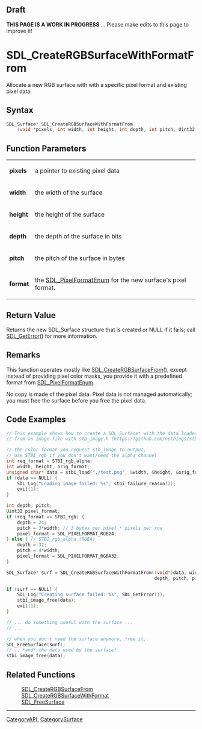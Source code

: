 
== Draft ==


'''THIS PAGE IS A WORK IN PROGRESS''' ... Please make edits to this page to improve it!


<!-- #*^*^*^*^*See https://wiki.libsdl.org/SGFunctions for details on editing this page*^*^*^*^* -->


= SDL_CreateRGBSurfaceWithFormatFrom =

Allocate a new RGB surface with with a specific pixel format and existing pixel data.

== Syntax ==

<syntaxhighlight lang='c'>
SDL_Surface* SDL_CreateRGBSurfaceWithFormatFrom
    (void *pixels, int width, int height, int depth, int pitch, Uint32 format);
</syntaxhighlight>

== Function Parameters ==

{|
|'''pixels'''
|a pointer to existing pixel data
|-
|'''width'''
|the width of the surface
|-
|'''height'''
|the height of the surface
|-
|'''depth'''
|the depth of the surface in bits
|-
|'''pitch'''
|the pitch of the surface in bytes
|-
|'''format'''
|the [[SDL_PixelFormatEnum]] for the new surface's pixel format.
|}

== Return Value ==

Returns the new SDL_Surface structure that is created or NULL if it fails;
call [[SDL_GetError]]() for more information.



== Remarks ==

This function operates mostly like [[SDL_CreateRGBSurfaceFrom]](), except
instead of providing pixel color masks, you provide it with a predefined
format from [[SDL_PixelFormatEnum]].

No copy is made of the pixel data. Pixel data is not managed automatically;
you must free the surface before you free the pixel data.

== Code Examples ==

<syntaxhighlight lang='c++'>
// This example shows how to create a SDL_Surface* with the data loaded
// from an image file with stb_image.h (https://github.com/nothings/stb/)

// the color format you request stb_image to output,
// use STBI_rgb if you don't want/need the alpha channel
int req_format = STBI_rgb_alpha;
int width, height, orig_format;
unsigned char* data = stbi_load("./test.png", &width, &height, &orig_format, req_format);
if (data == NULL) {
    SDL_Log("Loading image failed: %s", stbi_failure_reason());
    exit(1);
}

int depth, pitch;
Uint32 pixel_format;
if (req_format == STBI_rgb) {
    depth = 24;
    pitch = 3*width; // 3 bytes per pixel * pixels per row
    pixel_format = SDL_PIXELFORMAT_RGB24;
} else { // STBI_rgb_alpha (RGBA)
    depth = 32;
    pitch = 4*width;
    pixel_format = SDL_PIXELFORMAT_RGBA32;
}

SDL_Surface* surf = SDL_CreateRGBSurfaceWithFormatFrom((void*)data, width, height,
                                                       depth, pitch, pixel_format);

if (surf == NULL) {
    SDL_Log("Creating surface failed: %s", SDL_GetError());
    stbi_image_free(data);
    exit(1);
}

// ... do something useful with the surface ...
// ...

// when you don't need the surface anymore, free it..
SDL_FreeSurface(surf);
// .. *and* the data used by the surface!
stbi_image_free(data);
</syntaxhighlight>



== Related Functions ==

:[[SDL_CreateRGBSurfaceFrom]]
:[[SDL_CreateRGBSurfaceWithFormat]]
:[[SDL_FreeSurface]]

----
[[CategoryAPI]], [[CategorySurface]]
<!-- #See the Style Guide for instructions on editing the footer. -->


